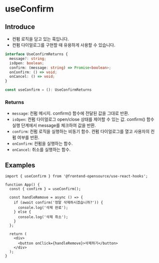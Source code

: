# useConfirm

## Introduce

- 컨펌 로직을 담고 있는 훅입니다.
- 컨펌 다이얼로그를 구현할 때 유용하게 사용할 수 있습니다.

```ts
interface UseConfirmReturns {
  message?: string;
  isOpen: boolean;
  confirm: (message: string) => Promise<boolean>;
  onConfirm: () => void;
  onCancel: () => void;
}

const useConfirm = (): UseConfirmReturns
```

### Returns

- `message`: 컨펌 메시지. confirm() 함수에 전달된 값을 그대로 반환.
- `isOpen`: 컨펌 다이얼로그 open/close 상태를 제어할 수 있는 값. confirm() 함수 실행 단계에서 message를 체크하여 값을 반환.
- `confirm`: 컨펌 로직을 실행하는 비동기 함수. 컨펌 다이얼로그를 열고 사용자의 컨펌 여부를 반환.
- `onConfirm`: 컨펌을 실행하는 함수.
- `onCancel`: 취소를 실행하는 함수.

## Examples

```tsx copy
import { useConfirm } from '@frontend-opensource/use-react-hooks';

function App() {
  const { confirm } = useConfirm();

  const handleRemove = async () => {
    if (await confirm('정말 삭제하시겠습니까?')) {
      console.log('삭제 완료');
    } else {
      console.log('삭제 취소');
    }
  };

  return (
    <div>
      <button onClick={handleRemove}>삭제하기</button>
    </div>
  );
}
```
